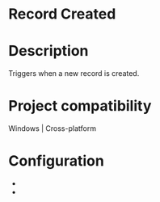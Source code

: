 ﻿# Record Created

# Description

Triggers when a new record is created.

# Project compatibility

Windows | Cross-platform

# Configuration

* 
*
